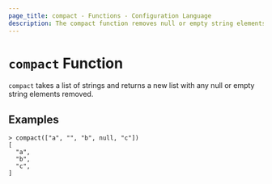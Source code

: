 ```yaml
---
page_title: compact - Functions - Configuration Language
description: The compact function removes null or empty string elements from a list.
---
```


# `compact` Function

`compact` takes a list of strings and returns a new list with any null or empty string
elements removed.

## Examples

```
> compact(["a", "", "b", null, "c"])
[
  "a",
  "b",
  "c",
]
```
